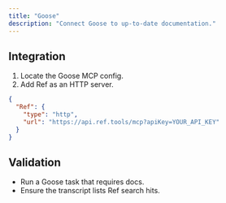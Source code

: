 ```yaml
---
title: "Goose"
description: "Connect Goose to up-to-date documentation."
---
```


## Integration

1. Locate the Goose MCP config.
2. Add Ref as an HTTP server.

```json
{
  "Ref": {
    "type": "http",
    "url": "https://api.ref.tools/mcp?apiKey=YOUR_API_KEY"
  }
}
```

## Validation

- Run a Goose task that requires docs.
- Ensure the transcript lists Ref search hits.
